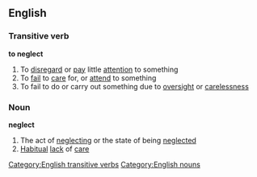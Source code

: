 ==English==
===Transitive verb===
'''to neglect'''
#To [[disregard]] or [[pay]] little [[attention]] to something
#To [[fail]] to [[care]] for, or [[attend]] to something
#To fail to do or carry out something due to [[oversight]] or [[carelessness]]
===Noun===
'''neglect'''
#The act of [[neglecting]] or the state of being [[neglected]]
#[[Habitual]] [[lack]] of [[care]]
[[Category:English transitive verbs]]
[[Category:English nouns]]